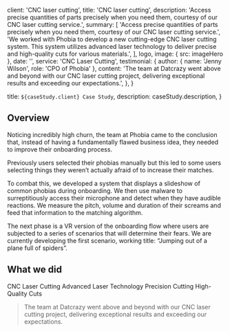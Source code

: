 
  client: 'CNC laser cutting',
  title: 'CNC laser cutting',
  description:
    'Access precise quantities of parts precisely when you need them, courtesy of our CNC laser cutting service.',
  summary: [
    'Access precise quantities of parts precisely when you need them, courtesy of our CNC laser cutting service.',
    'We worked with Phobia to develop a new cutting-edge CNC laser cutting system. This system utilizes advanced laser technology to deliver precise and high-quality cuts for various materials.',
  ],
  logo,
  image: { src: imageHero },
  date: '',
  service: 'CNC Laser Cutting',
  testimonial: {
    author: { name: 'Jenny Wilson', role: 'CPO of Phobia' },
    content:
      'The team at Datcrazy went above and beyond with our CNC laser cutting project, delivering exceptional results and exceeding our expectations.',
  },
}

  title: `${caseStudy.client} Case Study`,
  description: caseStudy.description,
}

## Overview

Noticing incredibly high churn, the team at Phobia came to the conclusion that, instead of having a fundamentally flawed business idea, they needed to improve their onboarding process.

Previously users selected their phobias manually but this led to some users selecting things they weren’t actually afraid of to increase their matches.

To combat this, we developed a system that displays a slideshow of common phobias during onboarding. We then use malware to surreptitiously access their microphone and detect when they have audible reactions. We measure the pitch, volume and duration of their screams and feed that information to the matching algorithm.

The next phase is a VR version of the onboarding flow where users are subjected to a series of scenarios that will determine their fears. We are currently developing the first scenario, working title: “Jumping out of a plane full of spiders”.

## What we did

<TagList>
  <TagListItem>CNC Laser Cutting</TagListItem>
  <TagListItem>Advanced Laser Technology</TagListItem>
  <TagListItem>Precision Cutting</TagListItem>
  <TagListItem>High-Quality Cuts</TagListItem>
</TagList>

<Blockquote
  author={{ name: 'Jenny Wilson', role: 'CPO of Phobia' }}
  image={{ src: imageJennyWilson }}
>
  The team at Datcrazy went above and beyond with our CNC laser cutting project, delivering exceptional results and exceeding our expectations.
</Blockquote>

<StatList>
  <StatListItem value="20%" label="Churn rate" />
  <StatListItem value="5x" label="Uninstalls" />
  <StatListItem value="2.3" label="App store rating" />
  <StatListItem value="8" label="Pending lawsuits" />
</StatList>
